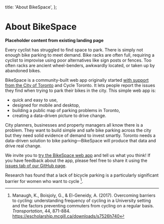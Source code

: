 

  title: 'About BikeSpace',
};

# About BikeSpace

**Placeholder content from existing landing page**

Every cyclist has struggled to find space to park. There is simply not enough bike parking to meet demand. Bike racks are often full, requiring a cyclist to improvise using poor alternatives like sign posts or fences. Too often racks are ancient wheel-benders, awkwardly located, or taken up by abandoned bikes.

BikeSpace is a community-built web app originally started [with support from the City of Toronto](https://web.archive.org/web/20190624165253/https://www.toronto.ca/services-payments/streets-parking-transportation/cycling-in-toronto/bikespace-app/) and Cycle Toronto. It lets people report the issues they find when trying to park their bikes in the city. This simple web app is:

- quick and easy to use,
- designed for mobile and desktop,
- building a public map of parking problems in Toronto,
- creating a data-driven picture to drive change.

City planners, businesses and property managers all know there is a problem. They want to build simple and safe bike parking across the city but they need solid evidence of demand to invest smartly. Toronto needs a data-driven solution to bike parking—BikeSpace will produce that data and drive real change.

We invite you to [try the BikeSpace web app](https://app.bikespace.ca/) and tell us what you think! If you have feedback about the app, please feel free to share it using the [issues tab of our GitHub page](https://github.com/bikespace/bikespace/issues).

<DividerImg imageSrc={testDividerImage.src} imageAlt='Bicycle stands on the Meadoway in Scarborough' />

<DividerImg imageSrc={testDividerImage3.src} imageAlt='Rings' />

Research has found that a lack of bicycle parking is a particularly significant barrier for women who want to cycle [^1].

[^1]: Manaugh, K., Boisjoly, G., & El-Geneidy, A. (2017). Overcoming barriers to cycling: understanding frequency of cycling in a University setting and the factors preventing commuters from cycling on a regular basis. _Transportation_, 44, 871-884. https://escholarship.mcgill.ca/downloads/s7526h740